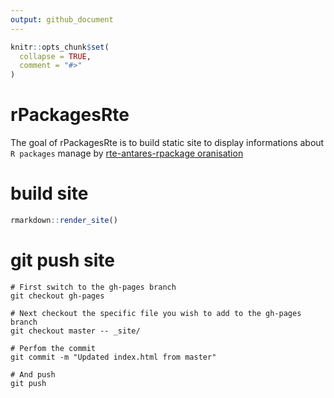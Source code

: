 ```yaml
---
output: github_document
---
```


<!-- README.md is generated from README.Rmd. Please edit that file -->

```r
knitr::opts_chunk$set(
  collapse = TRUE,
  comment = "#>"
)
```

# rPackagesRte

<!-- badges: start -->
<!-- badges: end -->

The goal of rPackagesRte is to build static site to display informations about `R packages` manage by [rte-antares-rpackage oranisation](https://github.com/rte-antares-rpackage)


# build site 

```r
rmarkdown::render_site()
```

# git push site 

```{}
# First switch to the gh-pages branch
git checkout gh-pages

# Next checkout the specific file you wish to add to the gh-pages branch
git checkout master -- _site/

# Perfom the commit
git commit -m "Updated index.html from master"

# And push
git push 
```


